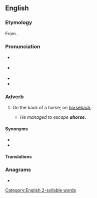 ==English==

===Etymology===
From {{prefix|a|horse|lang=en}}.

===Pronunciation===
* {{a|UK}} {{IPA|/əˈhɔːs/|lang=en}}
* {{a|US}} {{IPA|/əˈhɔːɹs/|lang=en}}
* {{audio|En-us-ahorse.ogg|Audio (US)|lang=en}}
* {{rhymes|ɔː(ɹ)s|lang=en}}
{{rfap|lang=en|variant=UK|UK}}

===Adverb===
{{en-adv|-}}

# {{lb|en|archaic}} On the back of a horse; on [[horseback#Adverb|horseback]].
#* ''He managed to escape '''ahorse.'''''

====Synonyms====
* {{l|en|horseback}}
* {{l|en|ahorseback}}

====Translations====
{{trans-see|on the back of a horse|horseback}}

===Anagrams===
* {{anagrams|en|ashore|hearos|hoarse|shoare}}

[[Category:English 2-syllable words]]